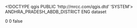 <!DOCTYPE qgis PUBLIC 'http://mrcc.com/qgis.dtd' 'SYSTEM'>
<qgis version="3.34.4-Prizren">
  <identifier>ANDHRA_PRADESH_ABDB_DISTRICT</identifier>
  <parentidentifier></parentidentifier>
  <language>ENG</language>
  <type>dataset</type>
  <title>ANDHRA_PRADESH_ABDB_DISTRICT</title>
  <abstract></abstract>
  <links/>
  <dates/>
  <fees></fees>
  <encoding></encoding>
  <crs>
    <spatialrefsys nativeFormat="Wkt">
      <wkt></wkt>
      <proj4></proj4>
      <srsid>0</srsid>
      <srid>0</srid>
      <authid></authid>
      <description></description>
      <projectionacronym></projectionacronym>
      <ellipsoidacronym></ellipsoidacronym>
      <geographicflag>false</geographicflag>
    </spatialrefsys>
  </crs>
  <extent>
    <spatial dimensions="2" minz="0" maxz="0" maxx="0" maxy="0" minx="0" crs="EPSG:4326" miny="0"/>
  </extent>
</qgis>
